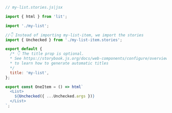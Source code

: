 ```js
// my-list.stories.js|jsx

import { html } from 'lit';

import './my-list';

//👇 Instead of importing my-list-item, we import the stories
import { Unchecked } from './my-list-item.stories';

export default {
  /* 👇 The title prop is optional.
  * See https://storybook.js.org/docs/web-components/configure/overview#configure-story-loading
  * to learn how to generate automatic titles
  */
  title: 'my-list',
};

export const OneItem = () => html`
  <List>
    ${Unchecked({ ...Unchecked.args })}
  </List>
`;
```
